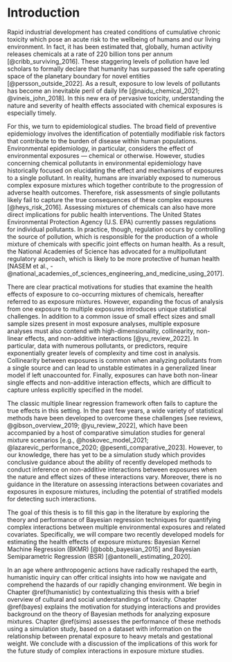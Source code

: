 # Introduction {#intro}

Rapid industrial development has created conditions of cumulative chronic toxicity which pose an acute risk to the wellbeing of humans and our living environment. In fact, it has been estimated that, globally, human activity releases chemicals at a rate of 220 billion tons per annum [@cribb_surviving_2016]. These staggering levels of pollution have led scholars to formally declare that humanity has surpassed the safe operating space of the planetary boundary for novel entities [@persson_outside_2022]. As a result, exposure to low levels of pollutants has become an inevitable peril of daily life [@naidu_chemical_2021; @vineis_john_2018]. In this new era of pervasive toxicity, understanding the nature and severity of health effects associated with chemical exposures is especially timely. 

For this, we turn to epidemiological studies. The broad field of preventive epidemiology involves the identification of potentially modifiable risk factors that contribute to the burden of disease within human populations. Environmental epidemiology, in particular, considers the effect of environmental exposures — chemical or otherwise. However, studies concerning chemical pollutants in environmental epidemiology have historically focused on elucidating the effect and mechanisms of exposures to a single pollutant. In reality, humans are invariably exposed to numerous complex exposure mixtures which together contribute to the progression of adverse health outcomes. Therefore, risk assessments of single pollutants likely fail to capture the true consequences of these complex exposures [@heys_risk_2016]. Assessing mixtures of chemicals can also have more direct implications for public health interventions. The United States Environmental Protection Agency (U.S. EPA) currently passes regulations for individual pollutants. In practice, though, regulation occurs by controlling the source of pollution, which is responsible for the production of a whole mixture of chemicals with specific joint effects on human health. As a result, the National Academies of Science has advocated for a multipollutant regulatory approach, which is likely to be more protective of human health [NASEM et al., -@national_academies_of_sciences_engineering_and_medicine_using_2017]. 

There are clear practical motivations for studies that examine the health effects of exposure to co-occurring mixtures of chemicals, hereafter referred to as exposure mixtures. However, expanding the focus of analysis from one exposure to multiple exposures introduces unique statistical challenges. In addition to a common issue of small effect sizes and small sample sizes present in most exposure analyses, multiple exposure analyses must also contend with high-dimensionality, collinearity, non-linear effects, and non-additive interactions [@yu_review_2022]. In particular, data with numerous pollutants, or predictors, require exponentially greater levels of complexity and time cost in analysis. Collinearity between exposures is common when analyzing pollutants from a single source and can lead to unstable estimates in a generalized linear model if left unaccounted for. Finally, exposures can have both non-linear single effects and non-additive interaction effects, which are difficult to capture unless explicitly specified in the model. 

The classic multiple linear regression framework often fails to capture the true effects in this setting. In the past few years, a wide variety of statistical methods have been developed to overcome these challenges [see reviews, @gibson_overview_2019; @yu_review_2022], which have been accompanied by a host of comparative simulation studies for general mixture scenarios [e.g., @hoskovec_model_2021; @lazarevic_performance_2020; @pesenti_comparative_2023]. However, to our knowledge, there has yet to be a simulation study which provides conclusive guidance about the ability of recently developed methods to conduct inference on non-additive interactions between exposures when the nature and effect sizes of these interactions vary. Moreover, there is no guidance in the literature on assessing interactions between covariates and exposures in exposure mixtures, including the potential of stratified models for detecting such interactions. 

The goal of this thesis is to fill this gap in the literature by exploring the theory and performance of Bayesian regression techniques for quantifying complex interactions between multiple environmental exposures and related covariates. Specifically, we will compare two recently developed models for estimating the health effects of exposure mixtures: Bayesian Kernel Machine Regression (BKMR) [@bobb_bayesian_2015] and Bayesian Semiparametric Regression (BSR) [@antonelli_estimating_2020]. 

In an age where anthropogenic actions have radically reshaped the earth, humanistic inquiry can offer critical insights into how we navigate and comprehend the hazards of our rapidly changing environment. We begin in Chapter \@ref(humanistic) by contextualizing this thesis with a brief overview of cultural and social understandings of toxicity. Chapter \@ref(bayes) explains the motivation for studying interactions and provides background on the theory of Bayesian methods for analyzing exposure mixtures. Chapter \@ref(sims) assesses the performance of these methods using a simulation study, based on a dataset with information on the relationship between prenatal exposure to heavy metals and gestational weight. We conclude with a discussion of the implications of this work for the future study of complex interactions in exposure mixture studies. 




